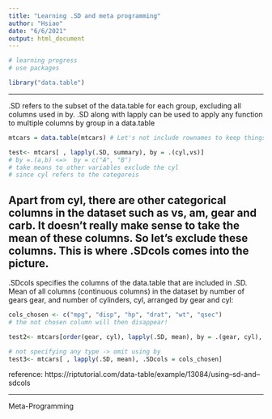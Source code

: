 ```yaml
---
title: "Learning .SD and meta programming"
author: "Hsiao"
date: "6/6/2021"
output: html_document
---
```


```r
# learning progress 
# use packages

library("data.table")
```
---

.SD refers to the subset of the data.table for each group, excluding all columns used in by.
.SD along with lapply can be used to apply any function to multiple columns by group in a data.table

```r
mtcars = data.table(mtcars) # Let's not include rownames to keep things simpler

test<- mtcars[ , lapply(.SD, summary), by = .(cyl,vs)]
# by =.(a,b) <=>  by = c("A", "B")
# take means to other variables exclude the cyl
# since cyl refers to the categoreis 

```

Apart from cyl, there are other categorical columns in the dataset such as vs, am, gear and carb. It doesn't really make sense to take the mean of these columns. So let's exclude these columns. This is where .SDcols comes into the picture.
---

.SDcols specifies the columns of the data.table that are included in .SD.
Mean of all columns (continuous columns) in the dataset by number of gears gear, and number of cylinders, cyl, arranged by gear and cyl:

```r
cols_chosen <- c("mpg", "disp", "hp", "drat", "wt", "qsec")
# the not chosen column will then disappear!

test2<- mtcars[order(gear, cyl), lapply(.SD, mean), by = .(gear, cyl), .SDcols = cols_chosen]

# not specifying any type -> omit using by 
test3<- mtcars[ , lapply(.SD, mean), .SDcols = cols_chosen] 

```

reference: 
https://riptutorial.com/data-table/example/13084/using--sd-and--sdcols

----------------------------------------------------------------
Meta-Programming



